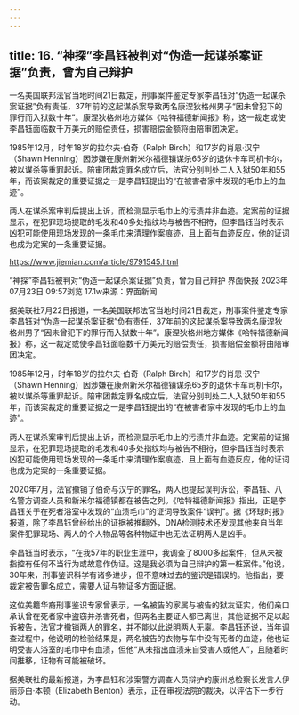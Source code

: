 ```yaml
---
---
---
```

title: 16. “神探”李昌钰被判对“伪造一起谋杀案证据”负责，曾为自己辩护
---





一名美国联邦法官当地时间21日裁定，刑事案件鉴定专家李昌钰对“伪造一起谋杀案证据”负有责任，37年前的这起谋杀案导致两名康涅狄格州男子“因未曾犯下的罪行而入狱数十年”。康涅狄格州地方媒体《哈特福德新闻报》称，这一裁定或使李昌钰面临数千万美元的赔偿责任，损害赔偿金额将由陪审团决定。



1985年12月，时年18岁的拉尔夫·伯奇（Ralph Birch）和17岁的肖恩·汉宁（Shawn Henning）因涉嫌在康州新米尔福德镇谋杀65岁的退休卡车司机卡尔，被以谋杀等重罪起诉。陪审团裁定罪名成立后，法官分别判处二人入狱50年和55年，而该案裁定的重要证据之一是李昌钰提出的“在被害者家中发现的毛巾上的血迹”。



两人在谋杀案审判后提出上诉，而检测显示毛巾上的污渍并非血迹。定案前的证据显示，在犯罪现场提取的毛发和40多处指纹均与被告不相符，但李昌钰当时表示凶犯可能使用现场发现的一条毛巾来清理作案痕迹，且上面有血迹反应，他的证词也成为定案的一条重要证据。

https://www.jiemian.com/article/9791545.html

“神探”李昌钰被判对“伪造一起谋杀案证据”负责，曾为自己辩护
界面快报 2023年07月23日 09:57浏览 17.1w来源：界面新闻

据美联社7月22日报道，一名美国联邦法官当地时间21日裁定，刑事案件鉴定专家李昌钰对“伪造一起谋杀案证据”负有责任，37年前的这起谋杀案导致两名康涅狄格州男子“因未曾犯下的罪行而入狱数十年”。康涅狄格州地方媒体《哈特福德新闻报》称，这一裁定或使李昌钰面临数千万美元的赔偿责任，损害赔偿金额将由陪审团决定。

1985年12月，时年18岁的拉尔夫·伯奇（Ralph Birch）和17岁的肖恩·汉宁（Shawn Henning）因涉嫌在康州新米尔福德镇谋杀65岁的退休卡车司机卡尔，被以谋杀等重罪起诉。陪审团裁定罪名成立后，法官分别判处二人入狱50年和55年，而该案裁定的重要证据之一是李昌钰提出的“在被害者家中发现的毛巾上的血迹”。

两人在谋杀案审判后提出上诉，而检测显示毛巾上的污渍并非血迹。定案前的证据显示，在犯罪现场提取的毛发和40多处指纹均与被告不相符，但李昌钰当时表示凶犯可能使用现场发现的一条毛巾来清理作案痕迹，且上面有血迹反应，他的证词也成为定案的一条重要证据。

2020年7月，法官撤销了伯奇与汉宁的罪名，两人也提起误判诉讼，李昌钰、八名警方调查人员和新米尔福德镇都在被告之列。《哈特福德新闻报》指出，正是李昌钰关于在死者浴室中发现的“血渍毛巾”的证词导致案件“误判”。据《环球时报》报道，除了李昌钰曾经给出的证据被推翻外，DNA检测技术还发现其他来自当年案件犯罪现场、两人的个人物品等各种物证中也无法证明两人是凶手。

李昌钰当时表示，“在我57年的职业生涯中，我调查了8000多起案件，但从未被指控有任何不当行为或故意作伪证。这是我必须为自己辩护的第一桩案件。”他说，30年来，刑事鉴识科学有诸多进步，但不意味过去的鉴识是错误的。他指出，要裁定被告罪名成立，需要人证与物证多方面证据。

这位美籍华裔刑事鉴识专家曾表示，一名被告的家属与被告的狱友证实，他们亲口承认曾在死者家中盗窃并杀害死者，但两名主要证人都已离世，其他证据不足以起诉被告，法官才撤销两人的罪名，并不能以此说明两人无辜。李昌钰还说，当年调查过程中，他说明的检验结果是，两名被告的衣物与车中没有死者的血迹，他也证明受害人浴室的毛巾中有血渍，但他“从未指出血渍来自受害人或他人”，且随着时间推移，证物有可能被破坏。

据美联社的最新报道，为李昌钰和涉案警方调查人员辩护的康州总检察长发言人伊丽莎白·本顿（Elizabeth Benton）表示，正在审视法院的裁决，以评估下一步行动。

